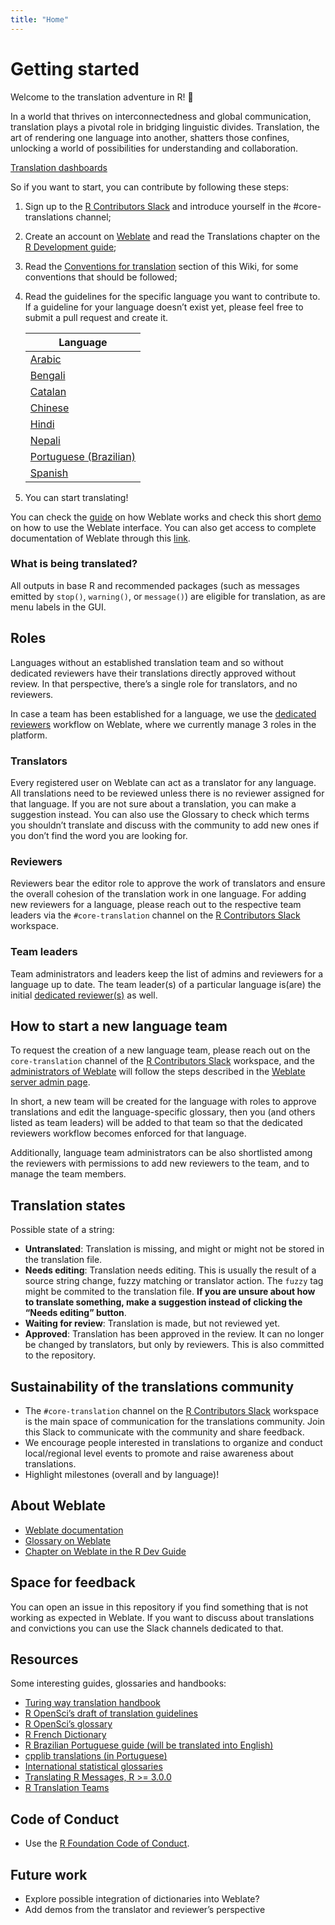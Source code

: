 ```yaml
---
title: "Home"
---
```


# Getting started

Welcome to the translation adventure in R! 🚀

In a world that thrives on interconnectedness and global communication, translation plays a pivotal role in bridging
linguistic divides. Translation, the art of rendering one language into another, shatters those confines, unlocking a
world of possibilities for understanding and collaboration.

[Translation dashboards](https://contributor.r-project.org/translations-dashboard/)

So if you want to start, you can contribute by following these steps:

1. Sign up to the [R Contributors Slack](https://contributor.r-project.org/slack) and introduce yourself in the
#core-translations channel;

1. Create an account on [Weblate](https://translate.rx.studio/) and read the Translations chapter on the [R Development
guide](https://contributor.r-project.org/rdevguide/);

1. Read the [Conventions for translation](Conventions_for_Languages/index.qmd)
section of this Wiki, for some conventions that should be followed;

1. Read the guidelines for the specific language you want to contribute to. If a guideline for your language doesn't
exist yet, please feel free to submit a pull request and create it.

    |Language |
    | -- |
    |[Arabic](Conventions_for_Languages/Arabic-specific-translations.qmd) |
    |[Bengali](Conventions_for_Languages/Bengali-specific-translations.qmd)|
    |[Catalan](Conventions_for_Languages/Catalan-specific-translations.qmd)|
    |[Chinese](Conventions_for_Languages/Chinese-specific-translations.qmd)|
    |[Hindi](Conventions_for_Languages/Hindi-specific-translations.qmd)|
    |[Nepali](Conventions_for_Languages/Nepali-specific-translations.qmd)|
    |[Portuguese (Brazilian)](Conventions_for_Languages/Brazilian‐Portugese-specific-translations.qmd)|
    |[Spanish](Conventions_for_Languages/Spanish-specific-translations.qmd)|

1. You can start translating!

You can check the
[guide](https://contributor.r-project.org/rdevguide/chapters/message_translations.html#how-to-contribute-new-translations) on how
Weblate works and check this short [demo](https://www.youtube.com/watch?v=VFwTn32MrBw) on how to use the Weblate
interface. You can also get access to complete documentation of Weblate through this
[link](https://docs.weblate.org/en/latest/).

### What is being translated?

All outputs in base R and recommended packages (such as messages emitted by `stop()`,
`warning()`, or `message()`) are eligible for translation, as are menu labels in the GUI.

## Roles

Languages without an established translation team and so without dedicated reviewers have their translations directly approved without review.
In that perspective, there's a single role for translators, and no reviewers.

In case a team has been established for a language, we use the [dedicated reviewers](https://docs.weblate.org/en/latest/workflows.html#dedicated-reviewers)
workflow on Weblate, where we currently manage 3 roles in the platform.

### Translators

Every registered user on Weblate can act as a translator for any language. All translations need to be reviewed unless there is
no reviewer assigned for that language. If you are not sure about a translation, you can make a suggestion instead. You
can also use the Glossary to check which terms you shouldn't translate and discuss with the community to add new ones if
you don't find the word you are looking for.

### Reviewers

Reviewers bear the editor role to approve the work of translators and ensure the overall cohesion of the
translation work in one language. For adding new reviewers for a language, please reach out to the
respective team leaders via the `#core-translation` channel on the [R Contributors
Slack](https://contributor.r-project.org/slack) workspace.

### Team leaders

Team administrators and leaders keep the list of admins and reviewers for a language up to date. The team
leader(s) of a particular language is(are) the initial [dedicated
reviewer(s)](https://docs.weblate.org/en/latest/workflows.html#dedicated-reviewers) as well.

## How to start a new language team

To request the creation of a new language team, please reach out on the `core-translation` channel of the [R Contributors Slack](https://contributor.r-project.org/slack) workspace, and the [administrators of Weblate](https://contributor.r-project.org/translations/Weblate-server.html#administrators) will follow the steps described in the [Weblate server admin page](https://contributor.r-project.org/translations/Weblate-server.html#team-leaders).

In short, a new team will be created for the language with roles to approve translations and edit the language-specific glossary, then you (and others listed as team leaders) will be added to that team so that the dedicated reviewers workflow becomes enforced for that language.

Additionally, language team administrators can be also shortlisted among the reviewers with permissions to add new reviewers to the team, and to manage the team members.

## Translation states

Possible state of a string:

* **Untranslated**: Translation is missing, and might or might not be stored in the translation file.
* **Needs editing**: Translation needs editing. This is usually the result of a source string
change, fuzzy matching or translator action. The `fuzzy` tag might be commited to the translation file. **If you are unsure about how to translate something, make a suggestion instead of clicking the "Needs editing" button**.
* **Waiting for review**: Translation is made, but not reviewed yet.
* **Approved**: Translation has been approved in the review. It can no longer be changed by translators, but only by reviewers. This is also committed to the repository.

## Sustainability of the translations community

- The `#core-translation` channel on the [R Contributors Slack](https://contributor.r-project.org/slack) workspace is
the main space of communication for the translations  community. Join this Slack to communicate with the community and
share feedback.
- We encourage people interested in translations to organize and conduct local/regional level events to promote and
raise awareness about translations.
- Highlight milestones (overall and by language)!

## About Weblate

- [Weblate documentation](https://docs.weblate.org/en/latest/)
- [Glossary on Weblate](https://translate.rx.studio/projects/r-project/glossary/)
- [Chapter on Weblate in the R Dev Guide](https://github.com/r-devel/rdevguide/pull/142)

## Space for feedback

You can open an issue in this repository if you find something that is not working as expected in Weblate. If you want
to discuss about translations and convictions you can use the Slack channels dedicated to that.

## Resources

Some interesting guides, glossaries and handbooks:

- [Turing way translation handbook](https://the-turing-way.netlify.app/community-handbook/translation)
- [R OpenSci's draft of translation guidelines](https://translationguide.ropensci.org/)
- [R OpenSci's glossary](https://github.com/ropensci-review-tools/glossary/blob/master/glossary.csv)
- [R French Dictionary](https://github.com/phgrosjean/rfrench/blob/main/RFrenchDictionary.txt)
- [R Brazilian Portuguese guide (will be translated into English)](https://github.com/clente/pt-br)
- [cpplib translations (in Portuguese)](https://translationproject.org/latest/cpplib/pt_BR.po)
- [International statistical glossaries](https://www.cso.ie/en/methods/quality/statisticalglossary/)
- [Translating R Messages, R >= 3.0.0](https://developer.r-project.org/Translations30.html)
- [R Translation Teams](https://developer.r-project.org/TranslationTeams.html)

## Code of Conduct

- Use the [R Foundation Code of Conduct](https://www.r-project.org/coc-policy.html).

## Future work

* Explore possible integration of dictionaries into Weblate?
* Add demos from the translator and
reviewer's perspective
